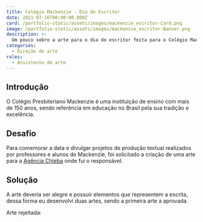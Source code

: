 ```yaml
---
title: Colégio Mackenzie - Dia do Escritor
date: 2021-07-16T00:00:00.000Z
card: /portfolio-static/assets/images/mackenzie_escritor-Card.png
image: /portfolio-static/assets/images/mackenzie_escritor-Banner.png
description: >-
  Um pouco sobre a arte para o dia do escritor feita para o Colégio Mackenzie.
categories:
  - Direção de arte
roles:
  - Assistente de arte
---
```



## Introdução

O Colégio Presbiteriano Mackenzie é uma instituição de ensino com mais de 150 anos, sendo referência em educação no Brasil pela sua tradição e excelência.

## Desafio

Para comemorar a data e divulgar projetos de produção textual realizados por professores e alunos do Mackenzie, foi solicitado a criação de uma arte para a [Agência Chleba](https://www.chleba.net/) onde fui o responsável.

## Solução

A arte deveria ser alegre e possuir elementos que representem a escrita, dessa forma eu desenvolvi duas artes, sendo a primeira arte a aprovada.

<Picture src={mackEscritor2} alt="Arte com a frase &quot;25 de julho; Dia do Escritor; Escrever é construir caminhos para conhecer o mundo.&quot; com ilustrações diversas pessoas interagindo com formas de escrita"/>

Arte rejeitada:

<Picture src={mackEscritor1} alt="Arte com a frase &quot;25 de julho; Dia do Escritor&quot; com ilustrações de uma máquina de escrever, um notebook, uma caneta e um caderno"/>

